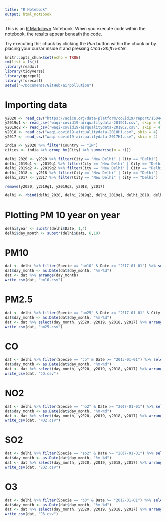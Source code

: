 ```yaml
---
title: "R Notebook"
output: html_notebook
---
```


This is an [R Markdown](http://rmarkdown.rstudio.com) Notebook. When you execute code within the notebook, the results appear beneath the code. 

Try executing this chunk by clicking the *Run* button within the chunk or by placing your cursor inside it and pressing *Cmd+Shift+Enter*. 

```r
knitr::opts_chunk$set(echo = TRUE)
rm(list = ls())
library(readxl)
library(tidyverse)
library(ggrepel)
library(forecast)
setwd("~/Documents/GitHub/airpollution")
```

# Importing data
```r
y2020 <- read_csv("https://aqicn.org/data-platform/covid19/report/15044-84747aaf/2020/waqi-covid-2020.csv", skip = 4)
y2019q1 <- read_csv("waqi-covid19-airqualitydata-2019Q1.csv", skip = 4)
y2019q2 <- read_csv("waqi-covid19-airqualitydata-2019Q2.csv", skip = 4)
y2018 <- read_csv("waqi-covid19-airqualitydata-2018H1.csv", skip = 4)
y2017 <- read_csv("waqi-covid19-airqualitydata-2017H1.csv", skip = 4)
```


```r
india <- y2020 %>% filter(Country == "IN")
cities <- india %>% group_by(City) %>% summarise(n = n())
```

```r
delhi_2020 <- y2020 %>% filter(City == "New Delhi" | City == "Delhi")
delhi_2019q1 <- y2019q1 %>% filter(City == "New Delhi" | City == "Delhi")
delhi_2019q2 <- y2019q2 %>% filter(City == "New Delhi" | City == "Delhi")
delhi_2018 <- y2018 %>% filter(City == "New Delhi" | City == "Delhi")
delhi_2017 <- y2017 %>% filter(City == "New Delhi" | City == "Delhi")
```

```r
remove(y2020, y2019q1, y2019q2, y2018, y2017)
```

```r
delhi <- rbind(delhi_2020, delhi_2019q2, delhi_2019q1, delhi_2018, delhi_2017)
```


# Plotting PM 10 year on year
```r
delhi$year <- substr(delhi$Date, 1,4)
delhi$day_month <- substr(delhi$Date, 6,10)
```

# PM10
```r
dat <- delhi %>% filter(Specie == "pm10" & Date >= "2017-01-01") %>% select(year, day_month, median) %>% pivot_wider(id_cols = "day_month", names_from = "year", names_prefix = "y", values_from = "median") 
dat$day_month <- as.Date(dat$day_month, "%m-%d")
dat <- dat %>% arrange(day_month)
write_csv(dat, "pm10.csv")
```

# PM2.5
```r
dat <- delhi %>% filter(Specie == "pm25" & Date >= "2017-01-01" & City == "Delhi") %>% select(year, day_month, median) %>% pivot_wider(id_cols = "day_month", names_from = "year", names_prefix = "y", values_from = "median") 
dat$day_month <- as.Date(dat$day_month, "%m-%d")
dat <- dat %>% select(day_month, y2020, y2019, y2018, y2017) %>% arrange(day_month)
write_csv(dat, "pm25.csv")
```

# CO
```r
dat <- delhi %>% filter(Specie == "co" & Date >= "2017-01-01") %>% select(year, day_month, median) %>% pivot_wider(id_cols = "day_month", names_from = "year", names_prefix = "y", values_from = "median") 
dat$day_month <- as.Date(dat$day_month, "%m-%d")
dat <- dat %>% select(day_month, y2020, y2019, y2018, y2017) %>% arrange(day_month)
write_csv(dat, "CO.csv")
```

# NO2
```r
dat <- delhi %>% filter(Specie == "no2" & Date >= "2017-01-01") %>% select(year, day_month, median) %>% pivot_wider(id_cols = "day_month", names_from = "year", names_prefix = "y", values_from = "median") 
dat$day_month <- as.Date(dat$day_month, "%m-%d")
dat <- dat %>% select(day_month, y2020, y2019, y2018, y2017) %>% arrange(day_month)
write_csv(dat, "NO2.csv")
```


# SO2
```r
dat <- delhi %>% filter(Specie == "so2" & Date >= "2017-01-01") %>% select(year, day_month, median) %>% pivot_wider(id_cols = "day_month", names_from = "year", names_prefix = "y", values_from = "median") 
dat$day_month <- as.Date(dat$day_month, "%m-%d")
dat <- dat %>% select(day_month, y2020, y2019, y2018, y2017) %>% arrange(day_month)
write_csv(dat, "SO2.csv")
```

# O3
```r
dat <- delhi %>% filter(Specie == "o3" & Date >= "2017-01-01") %>% select(year, day_month, median) %>% pivot_wider(id_cols = "day_month", names_from = "year", names_prefix = "y", values_from = "median") 
dat$day_month <- as.Date(dat$day_month, "%m-%d")
dat <- dat %>% select(day_month, y2020, y2019, y2018, y2017) %>% arrange(day_month)
write_csv(dat, "O3.csv")
```

